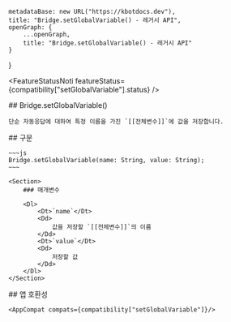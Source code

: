 
    metadataBase: new URL("https://kbotdocs.dev"),
    title: "Bridge.setGlobalVariable() - 레거시 API",
    openGraph: {
        ...openGraph,
        title: "Bridge.setGlobalVariable() - 레거시 API"
    }
}

<FeatureStatusNoti featureStatus={compatibility["setGlobalVariable"].status} />
<Section>
    ## Bridge.setGlobalVariable()

    단순 자동응답에 대하여 특정 이름을 가진 `[[전체변수]]`에 값을 저장합니다.
</Section>
<Section>
    ## 구문

    ~~~js
    Bridge.setGlobalVariable(name: String, value: String);
    ~~~

    <Section>
        ### 매개변수

        <Dl>
            <Dt>`name`</Dt>
            <Dd>
                값을 저장할 `[[전체변수]]`의 이름
            </Dd>
            <Dt>`value`</Dt>
            <Dd>
                저장할 값
            </Dd>
        </Dl>
    </Section>
</Section>
<Section>
    ## 앱 호환성

    <AppCompat compats={compatibility["setGlobalVariable"]}/>
</Section>